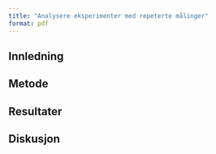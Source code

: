 ```yaml
---
title: "Analysere eksperimenter med repeterte målinger"
format: pdf
---
```


## Innledning 


## Metode 


## Resultater 


## Diskusjon 





